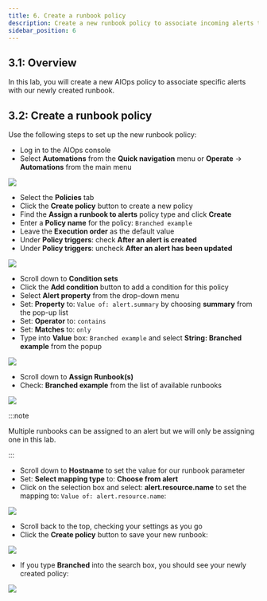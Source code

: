```yaml
---
title: 6. Create a runbook policy
description: Create a new runbook policy to associate incoming alerts to our runbook
sidebar_position: 6
---
```


## 3.1: Overview

In this lab, you will create a new AIOps policy to associate specific alerts with our newly created runbook.

## 3.2: Create a runbook policy

Use the following steps to set up the new runbook policy:

- Log in to the AIOps console
- Select **Automations** from the **Quick navigation** menu or **Operate** → **Automations** from the main menu

![](images/operate_menu.png)

- Select the **Policies** tab
- Click the **Create policy** button to create a new policy
- Find the **Assign a runbook to alerts** policy type and click **Create**
- Enter a **Policy name** for the policy: `Branched example`
- Leave the **Execution order** as the default value
- Under **Policy triggers**: check **After an alert is created**
- Under **Policy triggers**: uncheck **After an alert has been updated**

![](images/policy_triggers.png)

- Scroll down to **Condition sets**
- Click the **Add condition** button to add a condition for this policy
- Select **Alert property** from the drop-down menu
- Set: **Property** to: `Value of: alert.summary` by choosing **summary** from the pop-up list
- Set: **Operator** to: `contains`
- Set: **Matches** to: `only`
- Type into **Value** box: `Branched example` and select **String: Branched example** from the popup

![](images/policy_condition_sets.png)

- Scroll down to **Assign Runbook(s)**
- Check: **Branched example** from the list of available runbooks

![](images/assign_runbooks.png)

:::note

Multiple runbooks can be assigned to an alert but we will only be assigning one in this lab.

:::

- Scroll down to **Hostname** to set the value for our runbook parameter
- Set: **Select mapping type** to: **Choose from alert**
- Click on the selection box and select: **alert.resource.name** to set the mapping to: `Value of: alert.resource.name`:

![](images/runbooks_selected.png)

- Scroll back to the top, checking your settings as you go
- Click the **Create policy** button to save your new runbook:

![](images/create_policy.png)

- If you type **Branched** into the search box, you should see your newly created policy:

![](images/policy_created.png)



